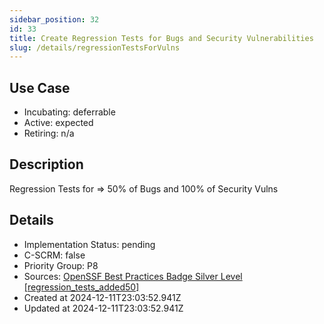 ```yaml
---
sidebar_position: 32
id: 33
title: Create Regression Tests for Bugs and Security Vulnerabilities
slug: /details/regressionTestsForVulns
---
```


## Use Case
<!-- LEVELS:START -->
- Incubating: deferrable
- Active: expected
- Retiring: n/a
<!-- LEVELS:END -->

<!-- DESCRIPTION:START -->
## Description
Regression Tests for => 50% of Bugs and 100% of Security Vulns
<!-- DESCRIPTION:END -->

<!-- DETAILS:START -->
## Details
- Implementation Status: pending
- C-SCRM: false
- Priority Group: P8
- Sources: [OpenSSF Best Practices Badge Silver Level [regression_tests_added50]](https://www.bestpractices.dev/en/criteria?details=true&rationale=true#1.regression_tests_added50)
- Created at 2024-12-11T23:03:52.941Z
- Updated at 2024-12-11T23:03:52.941Z
<!-- DETAILS:END -->
